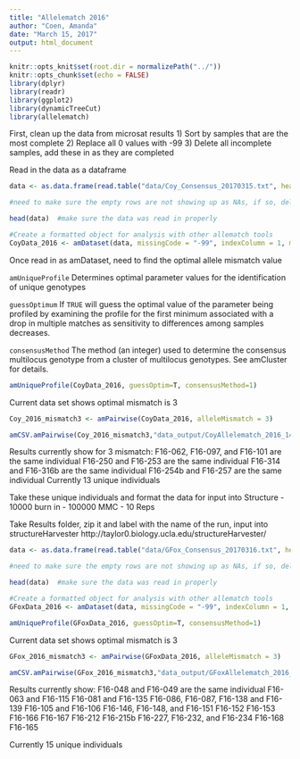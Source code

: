 ```yaml
---
title: "Allelematch 2016"
author: "Coen, Amanda"
date: "March 15, 2017"
output: html_document
---
```


```r
knitr::opts_knit$set(root.dir = normalizePath("../"))
knitr::opts_chunk$set(echo = FALSE)
library(dplyr)
library(readr)
library(ggplot2)
library(dynamicTreeCut)
library(allelematch)
```


First, clean up the data from microsat results
1) Sort by samples that are the most complete
2) Replace all 0 values with -99
3) Delete all incomplete samples, add these in as they are completed

Read in the data as a dataframe
```r

data <- as.data.frame(read.table("data/Coy_Consensus_20170315.txt", header=T, sep="\t")) #needs to be saved as a text file

#need to make sure the empty rows are not showing up as NAs, if so, delete all empty rows

head(data)  #make sure the data was read in properly

#Create a formatted object for analysis with other allematch tools
CoyData_2016 <- amDataset(data, missingCode = "-99", indexColumn = 1, metaDataColumn = NULL)

```

Once read in as amDataset, need to find the optimal allele mismatch value 

`amUniqueProfile` Determines optimal parameter values for the identification of unique genotypes

`guessOptimum`  If `TRUE` will guess the optimal value of the parameter being profiled by examining the profile for the first minimum associated with a drop in multiple matches as sensitivity to differences among samples decreases.

`consensusMethod` The method (an integer) used to determine the consensus multilocus genotype from a cluster of multilocus genotypes. See amCluster for details.

```r

amUniqueProfile(CoyData_2016, guessOptim=T, consensusMethod=1)

```

Current data set shows optimal mismatch is 3

```r

Coy_2016_mismatch3 <- amPairwise(CoyData_2016, alleleMismatch = 3)

amCSV.amPairwise(Coy_2016_mismatch3,"data_output/CoyAllelematch_2016_14loci_3miss.csv")

```
Results currently show for 3 mismatch:
F16-062, F16-097, and F16-101 are the same individual
F16-250 and F16-253 are the same individual
F16-314 and F16-316b are the same individual
F16-254b and F16-257 are the same individual
Currently 13 unique individuals

Take these unique individuals and format the data for input into Structure
 - 10000 burn in
 - 100000 MMC
 - 10 Reps
 
Take Results folder, zip it and label with the name of the run, input into structureHarvester
http://taylor0.biology.ucla.edu/structureHarvester/

```r

data <- as.data.frame(read.table("data/GFox_Consensus_20170316.txt", header=T, sep="\t")) #needs to be saved as a text file

#need to make sure the empty rows are not showing up as NAs, if so, delete all empty rows

head(data)  #make sure the data was read in properly

#Create a formatted object for analysis with other allematch tools
GFoxData_2016 <- amDataset(data, missingCode = "-99", indexColumn = 1, metaDataColumn = NULL)

```

```r

amUniqueProfile(GFoxData_2016, guessOptim=T, consensusMethod=1)

```

Current data set shows optimal mismatch is 3

```r

GFox_2016_mismatch3 <- amPairwise(GFoxData_2016, alleleMismatch = 3)

amCSV.amPairwise(GFox_2016_mismatch3,"data_output/GFoxAllelematch_2016_14loci_3miss.csv")

```
Results currently show:
F16-048 and F16-049 are the same individual
F16-063	and F16-115
F16-081	and F16-135
F16-086, F16-087, F16-138 and F16-139
F16-105 and	F16-106
F16-146, F16-148, and F16-151
F16-152	F16-153
F16-166	F16-167
F16-212	F16-215b
F16-227, F16-232, and F16-234
F16-168	F16-165







Currently 15 unique individuals